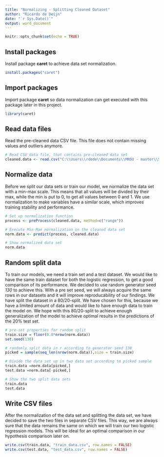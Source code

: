 ```yaml
---
title: "Normalizing - Splitting Cleaned Dataset"
author: "Ricardo de Deijn"
date: "`r Sys.Date()`"
output: word_document
---
```


```r
knitr::opts_chunk$set(echo = TRUE)
```

## Install packages
Install package **caret** to achieve data set normalization.

``` r
install.packages("caret")
```

## Import packages
Import package **caret** so data normalization can get executed with this package later in this project.

``` r
library(caret)
```

## Read data files
Read the pre-cleaned data CSV file. This file does not contain missing values and outliers anymore.
``` r
# Read CSV data file, that contains pre-cleaned data set
cleaned.data <- read.csv("C:\\Users\\rdede\\Documents\\MNSU - master\\Semester 2 - Summer 2023\\Group Assignment\\Cleaned_patients.csv") 
```

## Normalize data
Before we split our data sets or train our model, we normalize the data set with a min-max scale. This means that all values will be divided by their max, while the min is put to 0, to get all values between 0 and 1. We use normalization to make variables have a similar scale, which improves training stability and performance.

``` r
# Set up normalization function
process <- preProcess(cleaned.data, method=c("range"))

# Execute Min-Max normalization on the cleaned data set
norm.data <- predict(process, cleaned.data)

# Show normalized data set
norm.data
```

## Random split data
To train our models, we need a train set and a test dataset. We would like to have the same train dataset for both the logistic regression, to get a good comparison of its performance. We decided to use random generator seed *130* to achieve this. With a pre set seed, we will always acquire the same rows in our datasets and it will improve reproducability of our findings. 
We have split the dataset in a 80/20-split. We have chosen for this, because we have a limited amount of data and would like to have enough data to train the model on. We hope with this 80/20-split to achieve enough generalization of the model to achieve optimal results in the predictions of the 20% test set.

``` r
# pre-set properties for random split 
train.size = floor(0.8*nrow(norm.data))
set.seed(130)

# randomly split data in r according to generator seed 130
picked = sample(seq_len(nrow(norm.data)),size = train.size)

# Divide the data set up in two data set according to picked sample
train.data =norm.data[picked,]
test.data =norm.data[-picked,]

# Show the two split data sets
train.data
test.data
```

## Write CSV files
After the normalization of the data set and splitting the data set, we have decided to save the two files in separate CSV files. This way, we are always sure that the data remains the same on which we will train our two logistic regression models. This will be ideal for an optimal comparison in our hypothesis comparison later on.

``` r
write.csv(train.data, "train_data.csv", row.names = FALSE)
write.csv(test.data, "test_data.csv", row.names = FALSE)
```
